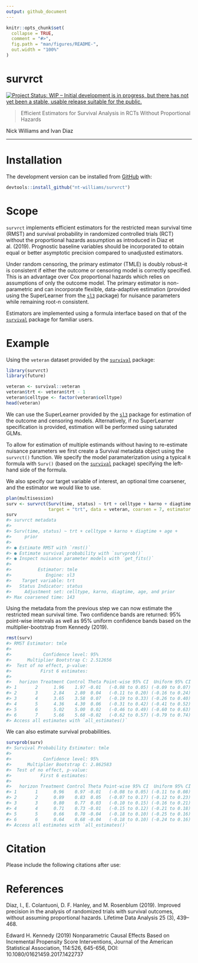 ```yaml
---
output: github_document
---
```


<!-- README.md is generated from README.Rmd. Please edit that file -->

```r
knitr::opts_chunk$set(
  collapse = TRUE,
  comment = "#>",
  fig.path = "man/figures/README-",
  out.width = "100%"
)
```

# survrct

<!-- badges: start -->
[![Project Status: WIP – Initial development is in progress, but there has not yet been a stable, usable release suitable for the public.](https://www.repostatus.org/badges/latest/wip.svg)](https://www.repostatus.org/#wip)
<!-- badges: end -->

> Efficient Estimators for Survival Analysis in RCTs Without Proportional Hazards

Nick Williams and Ivan Diaz

---

# Installation

The development version can be installed from [GitHub](https://github.com) with:

```r
devtools::install_github("nt-williams/survrct")
```

# Scope

`survrct` implements efficient estimators for the restricted mean survival time (RMST) and survival probability in randomized controlled trials (RCT) without the proportional hazards assumption as introduced in Diaz et al. (2019). Prognostic baseline variables should be incorporated to obtain equal or better asymptotic precision compared to unadjusted estimators.

Under random censoring, the primary estimator (TMLE) is doubly robust--it is consistent if either the outcome or censoring model is correctly specified. This is an advantage over Cox proportional hazards which relies on assumptions of only the outcome model. The primary estimator is non-parametric and can incorporate flexible, data-adaptive estimation (provided using the SuperLearner from the [`sl3`](https://github.com/tlverse/sl3) package) for nuisance parameters while remaining root-n consistent.

Estimators are implemented using a formula interface based on that of the [`survival`](https://CRAN.R-project.org/package=survival) package for familiar users.

# Example

Using the `veteran` dataset provided by the [`survival`](https://CRAN.R-project.org/package=survival) package:

```r
library(survrct)
library(future)

veteran <- survival::veteran
veteran$trt <- veteran$trt - 1
veteran$celltype <- factor(veteran$celltype)
head(veteran)
```

We can use the SuperLearner provided by the [`sl3`](https://github.com/tlverse/sl3) package for estimation of the outcome and censoring models. Alternatively, if no SuperLearner specification is provided, estimation will be performed using saturated GLMs.

To allow for estimation of multiple estimands without having to re-estimate nuisance parameters we first create a Survival metadata object using the `survrct()` function. We specify the model paramaterization using a typical `R` formula with `Surv()` (based on the [`survival`](https://CRAN.R-project.org/package=survival) package) specifying the left-hand side of the formula. 

We also specify our target variable of interest, an optional time coarsener, and the estimator we would like to use.

```r
plan(multisession)
surv <- survrct(Surv(time, status) ~ trt + celltype + karno + diagtime + age + prior, 
                target = "trt", data = veteran, coarsen = 7, estimator = "tmle")
surv
#> survrct metadata
#> 
#> Surv(time, status) ~ trt + celltype + karno + diagtime + age + 
#>     prior
#> 
#> ● Estimate RMST with `rmst()`
#> ● Estimate survival probability with `survprob()`
#> ● Inspect nuisance parameter models with `get_fits()`
#> 
#>          Estimator: tmle
#>             Engine: sl3
#>    Target variable: trt
#>   Status Indicator: status
#>     Adjustment set: celltype, karno, diagtime, age, and prior
#> Max coarsened time: 143
```

Using the metadata from the previous step we can now estimate the restricted mean survival time. Two confidence bands are returned: 95% point-wise intervals as well as 95% uniform confidence bands based on the multiplier-bootstrap from Kennedy (2019). 

```r
rmst(surv)
#> RMST Estimator: tmle
#> 
#>            Confidence level: 95%
#>      Multiplier Bootstrap C: 2.512656 
#>  Test of no effect, p-value:
#>           First 6 estimates:
#> 
#>   horizon Treatment Control Theta Point-wise 95% CI  Uniform 95% CI
#> 1       2      1.96    1.97 -0.01   (-0.08 to 0.05) (-0.09 to 0.07)
#> 2       3      2.84    2.80  0.04   (-0.11 to 0.20) (-0.16 to 0.24)
#> 3       4      3.65    3.58  0.07   (-0.19 to 0.33) (-0.26 to 0.40)
#> 4       5      4.36    4.30  0.06   (-0.31 to 0.42) (-0.41 to 0.52)
#> 5       6      5.02    5.00  0.02   (-0.46 to 0.49) (-0.60 to 0.63)
#> 6       7      5.66    5.68 -0.02   (-0.62 to 0.57) (-0.79 to 0.74)
#> Access all estimates with `all_estimates()`
```

We can also estimate survival probabilities.

```r
survprob(surv)
#> Survival Probability Estimator: tmle
#> 
#>            Confidence level: 95%
#>      Multiplier Bootstrap C: 2.862583 
#>  Test of no effect, p-value:
#>           First 6 estimates:
#> 
#>   horizon Treatment Control Theta Point-wise 95% CI  Uniform 95% CI
#> 1       1      0.96    0.97 -0.01   (-0.08 to 0.05) (-0.11 to 0.08)
#> 2       2      0.89    0.83  0.05   (-0.07 to 0.17) (-0.12 to 0.23)
#> 3       3      0.80    0.77  0.03   (-0.10 to 0.15) (-0.16 to 0.21)
#> 4       4      0.71    0.73 -0.01   (-0.15 to 0.12) (-0.21 to 0.18)
#> 5       5      0.66    0.70 -0.04   (-0.18 to 0.10) (-0.25 to 0.16)
#> 6       6      0.64    0.68 -0.04   (-0.18 to 0.10) (-0.24 to 0.16)
#> Access all estimates with `all_estimates()`
```

# Citation

Please include the following citations after use:

# References

Díaz, I., E. Colantuoni, D. F. Hanley, and M. Rosenblum (2019). Improved precision in
the analysis of randomized trials with survival outcomes, without assuming proportional
hazards. Lifetime Data Analysis 25 (3), 439–468.

Edward H. Kennedy (2019) Nonparametric Causal Effects Based on Incremental Propensity Score Interventions, Journal of the American Statistical Association, 114:526, 645-656, DOI: 10.1080/01621459.2017.1422737
